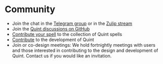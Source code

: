 # Community
- Join the chat in the [Telegram group](https://t.me/quint_lang) or in the [Zulip stream](https://informal-systems.zulipchat.com/#narrow/stream/378959-quint)
- Join the [Quint discussions on GitHub](https://github.com/informalsystems/quint/discussions)
- [Contribute your spell](./examples/spells/contribute-your-spell.md) to the collection of Quint spells
- [Contribute](./CONTRIBUTING.md) to the development of Quint
- Join or co-design meetings: We hold fortnightly meetings with users and those
  interested in contributing to the design and development of Quint. Contact us if
  you would like an invitation.
